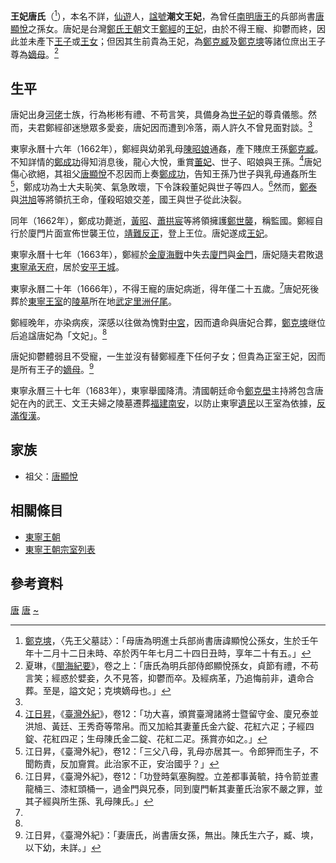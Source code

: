 {{東亞女性歷史人物
|名稱   = 潮文王妃唐氏
|身份   = [[王妃|王妃]]
|畫像   = 
|說明   = 
|姓     = [[唐姓|唐]]
|名     = 不詳
|本貫   =
|出生年 = 1642年1月31日<ref name="先王父墓誌"></ref>
|出生地 = 
|婚年   = 
|婚姻名份=[[中宮|中宮]][[正室|正室]]
|逝世年 = 1666年8月24日<ref name="先王父墓誌"></ref>
|逝世地 = {{TWN-MING}}[[承天府_(台灣)|承天府]][[安平鎮|安平鎮]][[安平古堡|王城]]
|族裔   = [[閩南人|閩南人]]
|封號   = [[世子妃|世子妃]]→王妃
|諡號   = 潮文王妃
|墳墓   = [[武定里|武定里]]
|夫= [[延平王|潮文王]][[鄭經|鄭經]]
|夫之父 = 潮武王[[鄭成功|鄭森]]
|夫之母 = [[董王妃_(台灣)|潮武王妃]]董氏
|夫之側室 = [[陳昭娘|陳昭娘]]、[[黃和娘|黃和娘]]、賴氏、李氏
|注釋=}}
'''王妃唐氏'''（{{bd|1642年|1月31日|1666年|8月24日}}<ref name="先王父墓誌">[[鄭克塽|鄭克塽]]，〈先王父墓誌〉：「母唐為明進士兵部尚書唐諱顯悅公孫女，生於壬午年十二月十二日未時、卒於丙午年七月二十四日丑時，享年二十有五。」</ref>），本名不詳，[[仙遊|仙遊]]人，[[諡號|諡號]]'''潮文王妃'''，為曾任[[隆武帝|南明唐王]]的兵部尚書[[唐顯悅|唐顯悅]]之孫女。唐妃是台灣[[鄭氏王朝|鄭氏王朝]]文王[[鄭經|鄭經]]的[[王妃|王妃]]，由於不得王寵、抑鬱而終，因此並未產下[[王子|王子]]或[[王女|王女]]；但因其生前貴為王妃，為[[鄭克臧|鄭克臧]]及[[鄭克塽|鄭克塽]]等諸位庶出王子尊為[[嫡母|嫡母]]。<ref name="閩海紀要1">夏琳，《[[閩海紀要|閩海紀要]]》，卷之上：「唐氏為明兵部侍郎顯悅孫女，貞節有禮，不苟言笑；經惑於嬖妾，久不見答，抑鬱而卒。及經病革，乃追悔前非，遺命合葬。至是，謚文妃；克塽嫡母也。」</ref>

== 生平 ==
唐妃出身[[閩南人|河佬]]士族，行為彬彬有禮、不苟言笑，具備身為[[世子妃|世子妃]]的尊貴儀態。然而，夫君鄭經卻迷戀眾多愛妾，唐妃因而遭到冷落，兩人許久不曾見面對談。<ref name="閩海紀要1"></ref>

東寧永曆十六年（1662年），鄭經與幼弟乳母[[陳昭娘|陳昭娘]]通姦，產下賤庶王孫[[鄭克臧|鄭克臧]]。不知詳情的[[鄭成功|鄭成功]]得知消息後，龍心大悅，重賞[[董王妃_(台灣)|董妃]]、世子、昭娘與王孫。<ref>[[江日昇|江日昇]]，《[[臺灣外紀|臺灣外紀]]》，卷12：「功大喜，頒賞臺灣諸將士暨留守金、廈兄泰並洪旭、黃廷、王秀奇等幣帛。而又加給其妻董氏金六錠、花紅六疋；子經四錠、花紅四疋；生母陳氏金二錠、花紅二疋。孫賞亦如之。」</ref>唐妃傷心欲絕，其祖父[[唐顯悅|唐顯悅]]不忍因而上奏[[鄭成功|鄭成功]]，告知王孫乃世子與乳母通姦所生<ref>江日昇，《臺灣外紀》，卷12：「三父八母，乳母亦居其一。令郎狎而生子，不聞飭責，反加齎賞。此治家不正，安治國乎？」</ref>，鄭成功為士大夫恥笑、氣急敗壞，下令誅殺董妃與世子等四人。<ref>江日昇，《臺灣外紀》，卷12：「功登時氣塞胸膛。立差都事黃毓，持令箭並晝龍桶三、漆紅頭桶一，過金門與兄泰，同到廈門斬其妻董氏治家不嚴之罪，並其子經與所生孫、乳母陳氏。」</ref>然而，[[鄭泰|鄭泰]]與[[洪旭|洪旭]]等將領抗王命，僅殺昭娘交差，國王與世子從此決裂。

同年（1662年），鄭成功薨逝，[[黃昭|黃昭]]、[[蕭拱宸|蕭拱宸]]等將領擁護[[鄭世襲|鄭世襲]]，稱監國。鄭經自行於廈門片面宣佈世襲王位，[[鄭經靖難|靖難反正]]，登上王位。唐妃遂成[[王妃|王妃]]。

東寧永曆十七年（1663年），鄭經於[[清荷聯軍#金廈海戰|金廈海戰]]中失去[[廈門|廈門]]與[[金門|金門]]，唐妃隨夫君敗退[[東寧_(台灣古名)|東寧]][[承天府_(台灣)|承天府]]，居於[[安平古堡|安平王城]]。

東寧永曆二十年（1666年），不得王寵的唐妃病逝，得年僅二十五歲。<ref name="先王父墓誌"></ref>唐妃死後葬於[[東寧王朝宗室列表|東寧王室]]的[[陵墓|陵墓]]所在地[[武定里|武定里]][[洲仔尾|洲仔尾]]。

鄭經晚年，亦染病疾，深感以往做為愧對[[中宮|中宮]]，因而遺命與唐妃合葬，[[鄭克塽|鄭克塽]]继位后追諡唐妃為「文妃」。<ref name="閩海紀要1"></ref>

唐妃抑鬱體弱且不受寵，一生並沒有替鄭經產下任何子女；但貴為正室王妃，因而是所有王子的[[嫡母|嫡母]]。<ref>江日昇，《臺灣外紀》：「妻唐氏，尚書唐女孫，無出。陳氏生六子，臧、塽，以下幼，未詳。」</ref>

東寧永曆三十七年（1683年），東寧舉國降清。清國朝廷命令[[鄭克壆|鄭克壆]]主持將包含唐妃在內的武王、文王夫婦之陵墓遷葬[[福建|福建]][[南安|南安]]，以防止東寧[[遺民|遺民]]以王室為依據，[[反滿復漢|反滿復漢]]。

== 家族 ==
* 祖父：[[唐顯悅|唐顯悅]]

== 相關條目 ==
* [[東寧王朝|東寧王朝]]
* [[東寧王朝宗室列表|東寧王朝宗室列表]]

== 參考資料 ==
{{Reflist|2}}
{{東寧王朝}}

[[Category:鄭氏王朝王妃|唐]]
[[Category:鄭氏王朝人物|唐]]
[[Category:唐姓|~]]